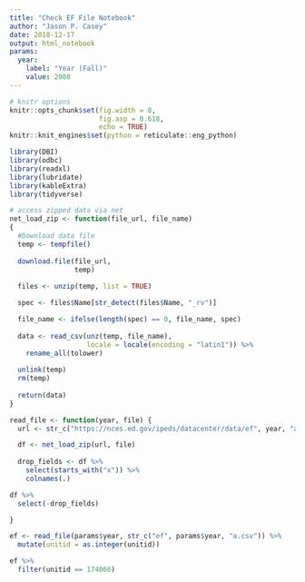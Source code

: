```yaml
---
title: "Check EF File Notebook"
author: "Jason P. Casey"
date: 2018-12-17
output: html_notebook
params:
  year:
    label: "Year (Fall)"
    value: 2008
---
```


```r
# knitr options
knitr::opts_chunk$set(fig.width = 8,
                      fig.asp = 0.618,
                      echo = TRUE)
knitr::knit_engines$set(python = reticulate::eng_python)

library(DBI)
library(odbc)
library(readxl)
library(lubridate)
library(kableExtra)
library(tidyverse)

# access zipped data via net
net_load_zip <- function(file_url, file_name)
{
  #Download data file
  temp <- tempfile()
  
  download.file(file_url,
                temp)
  
  files <- unzip(temp, list = TRUE)

  spec <- files$Name[str_detect(files$Name, "_rv")]

  file_name <- ifelse(length(spec) == 0, file_name, spec)
  
  data <- read_csv(unz(temp, file_name),
                   locale = locale(encoding = "latin1")) %>%
    rename_all(tolower)
  
  unlink(temp)
  rm(temp)
  
  return(data)
}

read_file <- function(year, file) {
  url <- str_c("https://nces.ed.gov/ipeds/datacenter/data/ef", year, "a.zip")

  df <- net_load_zip(url, file)
  
  drop_fields <- df %>%
    select(starts_with("x")) %>%
    colnames(.)

df %>%
  select(-drop_fields)

}

ef <- read_file(params$year, str_c("ef", params$year, "a.csv")) %>%
  mutate(unitid = as.integer(unitid))

```

```r
ef %>%
  filter(unitid == 174066)
```


